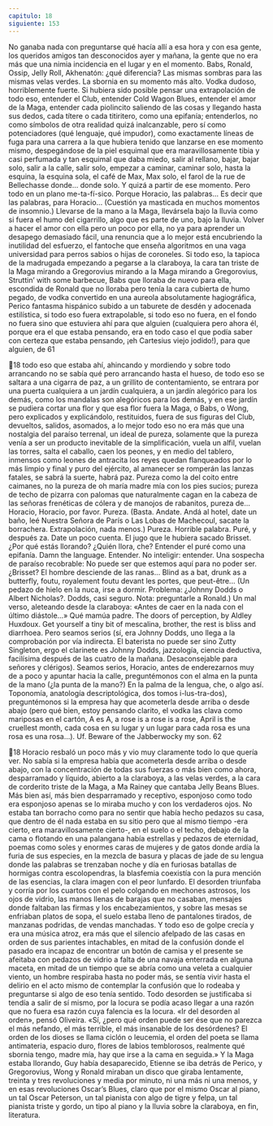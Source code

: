```yaml
---
capitulo: 18
siguiente: 153
---
```


No ganaba nada con preguntarse qué hacía allí a esa hora y con esa gente, los
queridos amigos tan desconocidos ayer y mañana, la gente que no era más que
una nimia incidencia en el lugar y en el momento. Babs, Ronald, Ossip, Jelly Roll,
Akhenatón: ¿qué diferencia? Las mismas sombras para las mismas velas verdes.
La sbornia en su momento más alto. Vodka dudoso, horriblemente fuerte.
Si hubiera sido posible pensar una extrapolación de todo eso, entender el
Club, entender Cold Wagon Blues, entender el amor de la Maga, entender cada
piolincito saliendo de las cosas y llegando hasta sus dedos, cada títere o cada
titiritero, como una epifanía; entenderlos, no como símbolos de otra realidad
quizá inalcanzable, pero sí como potenciadores (qué lenguaje, qué impudor),
como exactamente líneas de fuga para una carrera a la que hubiera tenido que
lanzarse en ese momento mismo, despegándose de la piel esquimal que era
maravillosamente tibia y casi perfumada y tan esquimal que daba miedo, salir al
rellano, bajar, bajar solo, salir a la calle, salir solo, empezar a caminar, caminar
solo, hasta la esquina, la esquina sola, el café de Max, Max solo, el farol de la rue
de Bellechasse donde... donde solo. Y quizá a partir de ese momento.
Pero todo en un plano me-ta-fí-sico. Porque Horacio, las palabras... Es decir
que las palabras, para Horacio... (Cuestión ya masticada en muchos momentos
de insomnio.) Llevarse de la mano a la Maga, llevársela bajo la lluvia como si
fuera el humo del cigarrillo, algo que es parte de uno, bajo la lluvia. Volver a
hacer el amor con ella pero un poco por ella, no ya para aprender un desapego
demasiado fácil, una renuncia que a lo mejor está encubriendo la inutilidad del
esfuerzo, el fantoche que enseña algoritmos en una vaga universidad para perros
sabios o hijas de coroneles. Si todo eso, la tapioca de la madrugada empezando a
pegarse a la claraboya, la cara tan triste de la Maga mirando a Gregorovius
mirando a la Maga mirando a Gregorovius, Struttin’ with some barbecue, Babs que
lloraba de nuevo para ella, escondida de Ronald que no lloraba pero tenía la cara
cubierta de humo pegado, de vodka convertido en una aureola absolutamente
hagiográfica, Perico fantasma hispánico subido a un taburete de desdén y
adocenada estilística, si todo eso fuera extrapolable, si todo eso no fuera, en el
fondo no fuera sino que estuviera ahí para que alguien (cualquiera pero ahora él,
porque era el que estaba pensando, era en todo caso el que podía saber con
certeza que estaba pensando, ¡eh Cartesius viejo jodido!), para que alguien, de
61

18
todo eso que estaba ahí, ahincando y mordiendo y sobre todo arrancando no se
sabía qué pero arrancando hasta el hueso, de todo eso se saltara a una cigarra de
paz, a un grillito de contentamiento, se entrara por una puerta cualquiera a un
jardín cualquiera, a un jardín alegórico para los demás, como los mandalas son
alegóricos para los demás, y en ese jardín se pudiera cortar una flor y que esa flor
fuera la Maga, o Babs, o Wong, pero explicados y explicándolo, restituidos, fuera
de sus figuras del Club, devueltos, salidos, asomados, a lo mejor todo eso no era
más que una nostalgia del paraíso terrenal, un ideal de pureza, solamente que la
pureza venía a ser un producto inevitable de la simplificación, vuela un alfil,
vuelan las torres, salta el caballo, caen los peones, y en medio del tablero,
inmensos como leones de antracita los reyes quedan flanqueados por lo más
limpio y final y puro del ejército, al amanecer se romperán las lanzas fatales, se
sabrá la suerte, habrá paz. Pureza como la del coito entre caimanes, no la pureza
de oh maría madre mía con los pies sucios; pureza de techo de pizarra con
palomas que naturalmente cagan en la cabeza de las señoras frenéticas de cólera
y de manojos de rabanitos, pureza de... Horacio, Horacio, por favor.
Pureza.
(Basta. Andate. Andá al hotel, date un baño, leé Nuestra Señora de París o Las
Lobas de Machecoul, sacate la borrachera. Extrapolación, nada menos.)
Pureza. Horrible palabra. Puré, y después za. Date un poco cuenta. El jugo
que le hubiera sacado Brisset. ¿Por qué estás llorando? ¿Quién llora, che?
Entender el puré como una epifanía. Damn the language. Entender. No
inteligir: entender. Una sospecha de paraíso recobrable: No puede ser que
estemos aquí para no poder ser. ¿Brisset? El hombre desciende de las ranas...
Blind as a bat, drunk as a butterfly, foutu, royalement foutu devant les portes,
que peut-être... (Un pedazo de hielo en la nuca, irse a dormir. Problema: ¿Johnny
Dodds o Albert Nicholas?. Dodds, casi seguro. Nota: preguntarle a Ronald.) Un
mal verso, aleteando desde la claraboya: «Antes de caer en la nada con el último
diástole...» Qué mamúa padre. The doors of perception, by Aldley Huxdoux. Get
yourself a tiny bit of mescalina, brother, the rest is bliss and diarrhoea. Pero
seamos serios (sí, era Johnny Dodds, uno llega a la comprobación por vía
indirecta. El baterista no puede ser sino Zutty Singleton, ergo el clarinete es
Johnny Dodds, jazzología, ciencia deductiva, facilísima después de las cuatro de
la mañana. Desaconsejable para señores y clérigos). Seamos serios, Horacio, antes
de enderezarnos muy de a poco y apuntar hacia la calle, preguntémonos con el
alma en la punta de la mano (¿la punta de la mano?) En la palma de la lengua,
che, o algo así. Toponomía, anatología descriptológica, dos tomos i-lus-tra-dos),
preguntémonos si la empresa hay que acometerla desde arriba o desde abajo
(pero qué bien, estoy pensando clarito, el vodka las clava como mariposas en el
cartón, A es A, a rose is a rose is a rose, April is the cruellest month, cada cosa en
su lugar y un lugar para cada rosa es una rosa es una rosa...).
Uf. Beware of the Jabberwocky my son.
62

18
Horacio resbaló un poco más y vio muy claramente todo lo que quería ver. No
sabía si la empresa había que acometerla desde arriba o desde abajo, con la
concentración de todas sus fuerzas o más bien como ahora, desparramado y
líquido, abierto a la claraboya, a las velas verdes, a la cara de corderito triste de la
Maga, a Ma Rainey que cantaba Jelly Beans Blues. Más bien así, más bien
desparramado y receptivo, esponjoso como todo era esponjoso apenas se lo
miraba mucho y con los verdaderos ojos. No estaba tan borracho como para no
sentir que había hecho pedazos su casa, que dentro de él nada estaba en su sitio
pero que al mismo tiempo -era cierto, era maravillosamente cierto-, en el suelo o
el techo, debajo de la cama o flotando en una palangana había estrellas y pedazos
de eternidad, poemas como soles y enormes caras de mujeres y de gatos donde
ardía la furia de sus especies, en la mezcla de basura y placas de jade de su
lengua donde las palabras se trenzaban noche y día en furiosas batallas de
hormigas contra escolopendras, la blasfemia coexistía con la pura mención de las
esencias, la clara imagen con el peor lunfardo. El desorden triunfaba y corría por
los cuartos con el pelo colgando en mechones astrosos, los ojos de vidrio, las
manos llenas de barajas que no casaban, mensajes donde faltaban las firmas y los
encabezamientos, y sobre las mesas se enfriaban platos de sopa, el suelo estaba
lleno de pantalones tirados, de manzanas podridas, de vendas manchadas. Y
todo eso de golpe crecía y era una música atroz, era más que el silencio afelpado
de las casas en orden de sus parientes intachables, en mitad de la confusión
donde el pasado era incapaz de encontrar un botón de camisa y el presente se
afeitaba con pedazos de vidrio a falta de una navaja enterrada en alguna maceta,
en mitad de un tiempo que se abría como una veleta a cualquier viento, un
hombre respiraba hasta no poder más, se sentía vivir hasta el delirio en el acto
mismo de contemplar la confusión que lo rodeaba y preguntarse si algo de eso
tenía sentido. Todo desorden se justificaba si tendía a salir de sí mismo, por la
locura se podía acaso llegar a una razón que no fuera esa razón cuya falencia es
la locura. «Ir del desorden al orden», pensó Oliveira. «Sí, ¿pero qué orden puede
ser ése que no parezca el más nefando, el más terrible, el más insanable de los
desórdenes? El orden de los dioses se llama ciclón o leucemia, el orden del poeta
se llama antimateria, espacio duro, flores de labios temblorosos, realmente qué
sbornia tengo, madre mía, hay que irse a la cama en seguida.» Y la Maga estaba
llorando, Guy había desaparecido, Etienne se iba detrás de Perico, y
Gregorovius, Wong y Ronald miraban un disco que giraba lentamente, treinta y
tres revoluciones y media por minuto, ni una más ni una menos, y en esas
revoluciones Oscar’s Blues, claro que por el mismo Oscar al piano, un tal Oscar
Peterson, un tal pianista con algo de tigre y felpa, un tal pianista triste y gordo,
un tipo al piano y la lluvia sobre la claraboya, en fin, literatura.
